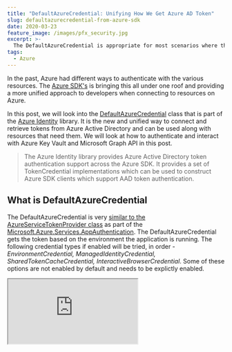 ```yaml
---
title: "DefaultAzureCredential: Unifying How We Get Azure AD Token"
slug: defaultazurecredential-from-azure-sdk
date: 2020-03-23
feature_image: /images/pfx_security.jpg
excerpt: >-
  The DefaultAzureCredential is appropriate for most scenarios where the application is intended to ultimately be run in Azure. DefaultAzureCredential combines credentials that are commonly used to authenticate when deployed, with credentials that are used to authenticate in a development environment.
tags:
  - Azure
---
```

In the past, Azure had different ways to authenticate with the various resources. The [Azure SDK's](https://azure.github.io/azure-sdk/index.html) is bringing this all under one roof and providing a more unified approach to developers when connecting to resources on Azure.

In this post, we will look into the [DefaultAzureCredential](https://github.com/Azure/azure-sdk-for-net/blob/727ab08412e60394b6fea8b13cac47d83aca1f3b/sdk/identity/Azure.Identity/README.md#defaultazurecredential) class that is part of the [Azure Identity](https://github.com/Azure/azure-sdk-for-net/blob/727ab08412e60394b6fea8b13cac47d83aca1f3b/sdk/identity/Azure.Identity/README.md) library. It is the new and unified way to connect and retrieve tokens from Azure Active Directory and can be used along with resources that need them. We will look at how to authenticate and interact with Azure Key Vault and Microsoft Graph API in this post.

> The Azure Identity library provides Azure Active Directory token authentication support across the Azure SDK. It provides a set of TokenCredential implementations which can be used to construct Azure SDK clients which support AAD token authentication.

## What is DefaultAzureCredential

The DefaultAzureCredential is very [similar to the AzureServiceTokenProvider class](/blog/authenticating-with-azure-key-vault-using-managed-service-identity/) as part of the [Microsoft.Azure.Services.AppAuthentication](https://www.nuget.org/packages/Microsoft.Azure.Services.AppAuthentication/). The DefaultAzureCredential gets the token based on the environment the application is running. The following credential types if enabled will be tried, in order - _EnvironmentCredential, ManagedIdentityCredential, SharedTokenCacheCredential, InteractiveBrowserCredential_. Some of these options are not enabled by default and needs to be explictly enabled.

<iframe src="https://www.youtube.com/embed/TU82BTmeNeU" />

## Azure Key Vault

When connecting with Key Vault, make sure to provide the identity (Service Principal or Managed Identity) with relevant Access Policies in the Key Vault. It can be added via the Azure portal (or cli, PowerShell, etc.).

![](/images/key_vault_access_policies.jpg)

Using the [Azure Key Vault client library for .NET v4](https://docs.microsoft.com/en-us/azure/key-vault/quick-create-net) you can access and retrieve Key Vault Secret as below. The DefaultAzureCredential inherits from TokenCredential, which the SecretClient expects.

```csharp
var secretClient = new SecretClient(
    new Uri("https://identitytest.vault.azure.net"),
    new DefaultAzureCredential());
var secret = await secretClient.GetSecretAsync("<SecretName>");

```

If you are using the [version 3 of the KeyVaultClient](https://docs.microsoft.com/en-us/azure/key-vault/quick-create-net-v3) to connect to Key Vault, you can use the below snippet to connect and retrieve a secret from the Key Vault.

```csharp
var credential = new DefaultAzureCredential();
var keyVaultClient = new KeyVaultClient(async (authority, resource, scope) =>
{
    var token = credential.GetToken(
        new Azure.Core.TokenRequestContext(
            new[] { "https://vault.azure.net/.default" }));
    return token.Token;
});

var secret = await keyVaultClient
    .GetSecretAsync("<Secret Identifier>");

```

## Microsoft Graph API

When connecting with the [Graph Api](/blog/how-to-authenticate-with-microsoft-graph-api-using-managed-service-identity/), we can get a token to authenticate using the same DefaultAzureCredential. I am not sure if there is a GraphServiceClient variant that takes in the TokenCredential (similar to SecretsClient). Do drop in the comments if you are aware of one.

```csharp
var credential = new DefaultAzureCredential();
var token = credential.GetToken(
    new Azure.Core.TokenRequestContext(
        new[] { "https://graph.microsoft.com/.default" }));

var accessToken = token.Token;
var graphServiceClient = new GraphServiceClient(
    new DelegateAuthenticationProvider((requestMessage) =>
    {
        requestMessage
        .Headers
        .Authorization = new AuthenticationHeaderValue("bearer", accessToken);

        return Task.CompletedTask;
    }));

```

### Local Development

In your local environment, DefaultAzureCredential uses the shared token credential from the IDE. In the case of Visual Studio, you can configure the account to use under Options -> Azure Service Authentication. By default, the accounts that you use to log in to Visual Studio does appear here. If you have multiple accounts configured, set the [SharedTokenCacheUsername](https://docs.microsoft.com/en-us/dotnet/api/azure.identity.defaultazurecredentialoptions.sharedtokencacheusername?view=azure-dotnet) property to specify the account to use.

<BlogLink
  href="/blog/azure-managed-service-identity-and-local-development"
  title="Azure Managed Service Identity And Local Development"
  description="One of the common challenges when building cloud applications is managing credentials for authenticating to cloud services. The Managed Service Identity feature of Azure AD provides an automatically managed identity in Azure AD. This identity helps authenticate with cloud service that supports Azure…"
  authorImage="/images/favicon.ico"
  authorName="Rahul Nath"
  authorTitle="Rahul Pulikkot Nath"
  featureImage="/images/defaultazurecredential_environment_credential.jpg"
/>

In my case, I have my hotmail address (associated with my Azure subscription) and my work address added to Visual Studio. However, when using my hotmail account to access KeyVault or Graph API, I ran into this [issue](https://github.com/Azure/azure-sdk-for-net/issues/8658). Explicitly adding in a new user to my Azure AD and using that from Visual Studio resolved the issue.

> I ran into issues when using my Microsoft account, that I use to login to Azure account. Adding in a new user to Azure AD and using that from Visual Studio got it working.

![](/images/vs_azure_service_authentication.jpg)

The SharedTokenCacheUsername can be passed into the DefaultAzureCredential using the CredentialOptions, as shown below. I am using the [#if DEBUG directive](https://docs.microsoft.com/en-us/dotnet/csharp/language-reference/preprocessor-directives/preprocessor-if) to enable this only on debug build.

```csharp
var azureCredentialOptions = new DefaultAzureCredentialOptions();
#if DEBUG

    azureCredentialOptions.SharedTokenCacheUsername = "<AD User Name>";
#endif

var credential = new DefaultAzureCredential(azureCredentialOptions);

```

To make the above source-control friendly, you can move the '<AD User Name>' to your configuration file, so that each team member can set it as required. The same can also be achieved by setting '_AZURE\_\_USERNAME_' environment variable. Once set make sure to restart Visual Studio to reflect. With the _AZURE\_\_USERNAME_ set you no longer need to explicitly set the SharedTokenCacheUsername.

> Set _AZURE\_\_USERNAME_ to avoid having to write the extra code to set the SharedTokenCacheUsername

Alternatively, you can also set Environment variables and specify the 'AZURE\_CLIENT\_ID', 'AZURE\_TENANT\_ID', and 'AZURE\_CLIENT\_SECRET' which will be automatically picked up and used to authenticate. Check out this [post on how to get the ClientId/Secret to authenticate](/blog/authenticating-a-client-application-with-azure-key-vault/).

Hope this helps you get started with the new set of Azure SDK's!

_Thanks to_ [_Jon Gallant_](https://blog.jongallant.com/2019/11/azure-sdks/) _for reaching out and encouraging me to check out this new set of SDK's_